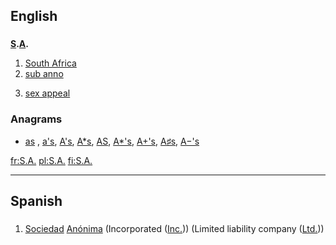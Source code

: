 {{also|ᎦᎪ|Appendix:Variations of "sa"}}
==English==

==={{abbreviation-old|en}}===
'''[[S]].[[A]].'''

# [[South Africa]]
# [[sub anno]]
# {{dated}} [[sex appeal]]

===Anagrams===
* [[as#English|as]] , [[a's#English|a's]], [[A's#English|A's]], [[A*s#English|A*s]], [[AS#English|AS]], [[A*'s#English|A*'s]], [[A+'s#English|A+'s]], [[A♯s#English|A♯s]], [[A−'s#English|A−'s]]

[[fr:S.A.]]
[[pl:S.A.]]
[[fi:S.A.]]

----

==Spanish==

==={{abbreviation-old|es}}===
{{head|es|abbreviation}}

# [[sociedad|Sociedad]] [[anónima|Anónima]] (Incorporated ([[Inc.]])) (Limited liability company ([[Ltd.]]))